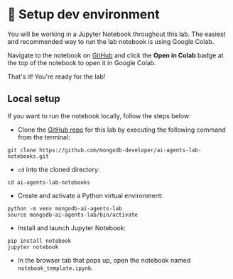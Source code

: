 
# 👐 Setup dev environment

You will be working in a Jupyter Notebook throughout this lab. The easiest and recommended way to run the lab notebook is using Google Colab. 

Navigate to the notebook on [GitHub](https://github.com/mongodb-developer/ai-agents-lab-notebooks/blob/main/notebook_template.ipynb) and click the **Open in Colab** badge at the top of the notebook to open it in Google Colab.

<Screenshot url="https://github.com/mongodb-developer/ai-agents-lab-notebooks" src="img/screenshots/50-dev-env/1-open-colab.png" alt="Open in Colab" />

That's it! You're ready for the lab!

## Local setup

If you want to run the notebook locally, follow the steps below:

* Clone the [GitHub repo](https://github.com/mongodb-developer/ai-agents-lab-notebooks.git) for this lab by executing the following command from the terminal:

```
git clone https://github.com/mongodb-developer/ai-agents-lab-notebooks.git
```

* `cd` into the cloned directory:

```
cd ai-agents-lab-notebooks
```

* Create and activate a Python virtual environment:

```
python -m venv mongodb-ai-agents-lab
source mongodb-ai-agents-lab/bin/activate
```

* Install and launch Jupyter Notebook:

```
pip install notebook
jupyter notebook
```

* In the browser tab that pops up, open the notebook named `notebook_template.ipynb`.

<Screenshot url="localhost:8888/tree" src="img/screenshots/50-dev-env/2-jupyter-notebook.png" alt="Jupyter Notebook" />